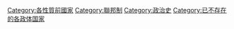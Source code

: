 [[Category:各性質前國家|Category:各性質前國家]]
[[Category:聯邦制|Category:聯邦制]]
[[Category:政治史|Category:政治史]]
[[Category:已不存在的各政体国家|Category:已不存在的各政体国家]]